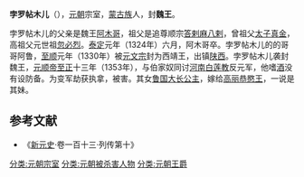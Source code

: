 '''孛罗帖木儿'''（{{bd|？||1353年||}}），[[元朝|元朝]]宗室，[[蒙古族|蒙古族]]人，封'''魏王'''。

孛罗帖木儿的父亲是魏王[[阿木哥|阿木哥]]，祖父是追尊顺宗[[答剌麻八剌|答剌麻八剌]]，曾祖父[[太子|太子]][[真金|真金]]，高祖父元世祖[[忽必烈|忽必烈]]。[[泰定_(元朝)|泰定]]元年（1324年）六月，阿木哥卒。孛罗帖木儿的的哥哥阿鲁，[[至顺|至顺]]元年（1330年）被[[元文宗|元文宗]]封为西靖王，出镇[[陕西|陕西]]。孛罗帖木儿袭封魏王，[[元顺帝|元顺帝]][[至正|至正]]十三年（1353年），与伯家奴同讨[[河南|河南]][[白莲教|白莲教]]反元军，他嗜[[酒|酒]]没有设防备。为变军劫获执拿，被害。其女[[仁德王后|鲁国大长公主]]，嫁给[[高麗_(918年－1392年)|高丽]][[恭愍王|恭愍王]]，一说是其妹。
==参考文献==
* 《[[新元史|新元史]]·卷一百十三·列传第十》
[[分类:元朝宗室|分类:元朝宗室]]
[[分类:元朝被杀害人物|分类:元朝被杀害人物]]
[[分类:元朝王爵|分类:元朝王爵]]